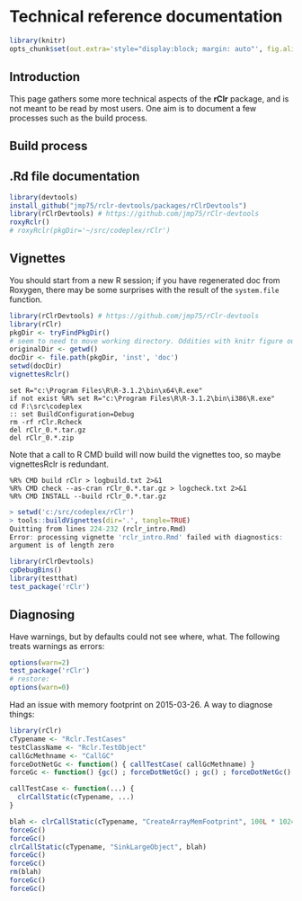 <!--
%\VignetteEngine{knitr}
%\VignetteIndexEntry{Technical reference documentation}
-->

Technical reference documentation
=======================================

```r
library(knitr)
opts_chunk$set(out.extra='style="display:block; margin: auto"', fig.align="center")
```

Introduction
------------

This page gathers some more technical aspects of the **rClr** package, and is not meant to be read by most users.
One aim is to document a few processes such as the build process.

Build process
----------------------------

## .Rd file documentation
```r
library(devtools)
install_github("jmp75/rclr-devtools/packages/rClrDevtools")
library(rClrDevtools) # https://github.com/jmp75/rClr-devtools
roxyRclr()
# roxyRclr(pkgDir='~/src/codeplex/rClr')
```

## Vignettes
You should start from a new R session; if you have regenerated doc from Roxygen, there may be some surprises with the result of the `system.file` function.

```r
library(rClrDevtools) # https://github.com/jmp75/rClr-devtools
library(rClr)
pkgDir <- tryFindPkgDir()
# seem to need to move working directory. Oddities with knitr figure output otherwise
originalDir <- getwd()
docDir <- file.path(pkgDir, 'inst', 'doc')
setwd(docDir)
vignettesRclr()
```

```
set R="c:\Program Files\R\R-3.1.2\bin\x64\R.exe"
if not exist %R% set R="c:\Program Files\R\R-3.1.2\bin\i386\R.exe"
cd F:\src\codeplex
:: set BuildConfiguration=Debug
rm -rf rClr.Rcheck
del rClr_0.*.tar.gz
del rClr_0.*.zip
```

Note that a call to R CMD build will now build the vignettes too, so maybe vignettesRclr is redundant.

```
%R% CMD build rClr > logbuild.txt 2>&1
%R% CMD check --as-cran rClr_0.*.tar.gz > logcheck.txt 2>&1
%R% CMD INSTALL --build rClr_0.*.tar.gz
```


```r
> setwd('c:/src/codeplex/rClr')
> tools::buildVignettes(dir='.', tangle=TRUE)
Quitting from lines 224-232 (rclr_intro.Rmd) 
Error: processing vignette 'rclr_intro.Rmd' failed with diagnostics:
argument is of length zero
```

```r
library(rClrDevtools) 
cpDebugBins()
library(testthat)
test_package('rClr')
```

Diagnosing
---------------

Have warnings, but by defaults could not see where, what. The following treats warnings as errors:
```r
options(warn=2)
test_package('rClr')
# restore:
options(warn=0)
```

Had an issue with memory footprint on 2015-03-26. A way to diagnose things:

```r
library(rClr)
cTypename <- "Rclr.TestCases"
testClassName <- "Rclr.TestObject"
callGcMethname <- "CallGC"
forceDotNetGc <- function() { callTestCase( callGcMethname) }
forceGc <- function() {gc() ; forceDotNetGc() ; gc() ; forceDotNetGc() ; }

callTestCase <- function(...) {
  clrCallStatic(cTypename, ...)
}

blah <- clrCallStatic(cTypename, "CreateArrayMemFootprint", 100L * 1024L * 1024L)
forceGc()
forceGc()
clrCallStatic(cTypename, "SinkLargeObject", blah)
forceGc()
forceGc()
rm(blah)
forceGc()
forceGc()
```
